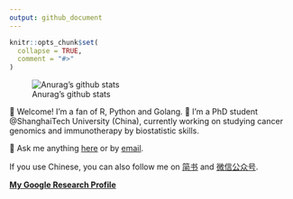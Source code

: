 ```yaml
---
output: github_document
---
```


<!-- README.md is generated from README.Rmd. Please edit that file -->

```r
knitr::opts_chunk$set(
  collapse = TRUE,
  comment = "#>"
)
```

![Anurag's github stats](https://github-readme-stats.vercel.app/api?username=ShixiangWang&show_icons=true)

 👋  Welcome! I'm a fan of R, Python and Golang. 🔭 I’m a PhD student @ShanghaiTech University (China), currently working on studying cancer genomics and immunotherapy by biostatistic skills.
 
 💬  Ask me anything [here](https://github.com/ShixiangWang/MessageBoard/issues) or by [email](mailto:https://github.com/ShixiangWang/MessageBoard/issues).
 
 If you use Chinese, you can also follow me on [简书](https://www.jianshu.com/u/b6608e27dc74) and [微信公众号](https://shixiangwang.github.io/home/logo/qrcode.jpg).

[**My Google Research Profile**](https://shixiangwang.github.io/tinyscholar/articles/tinyscholar.html#show-table)

